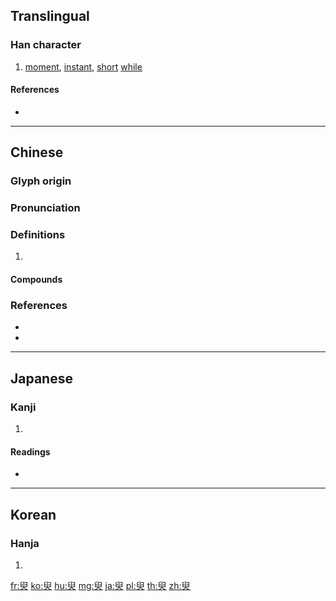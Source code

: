 {{character info/new}}
==Translingual==

===Han character===
{{Han char|rn=134|rad=臼|as=02|sn=8|four=77237|canj=HXO}}

# [[moment]], [[instant]], [[short]] [[while]]

====References====
* {{Han ref|kx=1003.050|dkj=30178|dj=1459.150|hdz=53037.040|uh=81FE|ud=33278|bh=AAD8|bd=43736}}

----

==Chinese==
{{zh-forms}}

===Glyph origin===
{{Han etym}}

===Pronunciation===
{{zh-pron
|m=yǒng,yú
|c=jung5,jyu4
|mc=y
|oc=y
|cat=
}}

===Definitions===
{{zh-hanzi}}

# {{rfdef|zh}}

====Compounds====
{{zh-der|甌臾|縱臾|須臾}}

===References===
* {{R:twedu|A03394}}
* {{R:yue:mfccd}}

----

==Japanese==

===Kanji===
{{ja-kanji|grade=|rs=臼02}}

# {{defn|lang=ja|sort=臼02}}

====Readings====
* {{ja-readings|on=[[ゆ]] (yu), [[よう]] (yō), [[き]] (ki)|kun=[[くぼみ]] (kubomi), [[すすめる]] (susumeru), [[あじか]] (ajika)|nanori=}}

----

==Korean==

===Hanja===
{{ko-hanja|hangeul=유|eumhun=|rv=yu|mr=yu|y=yu}}

# {{defn|lang=ko|sort=臼02}}

[[fr:臾]]
[[ko:臾]]
[[hu:臾]]
[[mg:臾]]
[[ja:臾]]
[[pl:臾]]
[[th:臾]]
[[zh:臾]]